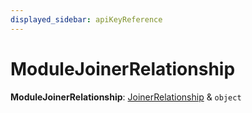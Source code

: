 ```yaml
---
displayed_sidebar: apiKeyReference
---
```



# ModuleJoinerRelationship

 **ModuleJoinerRelationship**: [JoinerRelationship](../api_key.JoinerRelationship/page.mdx) & `object`

